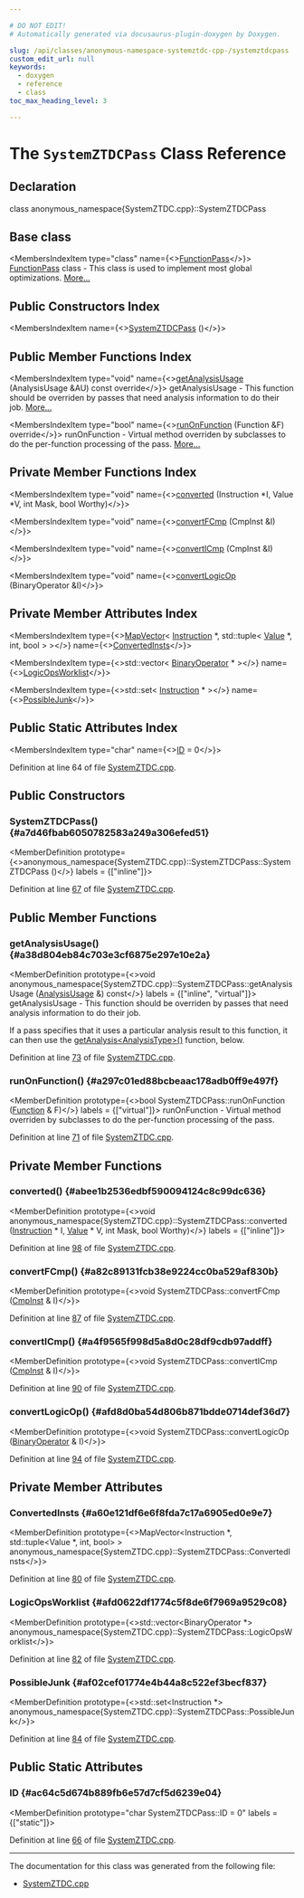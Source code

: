 ```yaml
---

# DO NOT EDIT!
# Automatically generated via docusaurus-plugin-doxygen by Doxygen.

slug: /api/classes/anonymous-namespace-systemztdc-cpp-/systemztdcpass
custom_edit_url: null
keywords:
  - doxygen
  - reference
  - class
toc_max_heading_level: 3

---
```





# The `SystemZTDCPass` Class Reference

<DoxygenPage pluginConfig={pluginConfig}>



## Declaration

<CodeBlock>class anonymous_namespace{SystemZTDC.cpp}::SystemZTDCPass</CodeBlock>

## Base class

<MembersIndex>

<MembersIndexItem
  type="class"
  name={<><a href="/docs/api/classes/llvm/functionpass">FunctionPass</a></>}>
<a href="/docs/api/classes/llvm/functionpass">FunctionPass</a> class - This class is used to implement most global optimizations. <a href="/docs/api/classes/llvm/functionpass/#details">More...</a>
</MembersIndexItem>

</MembersIndex>

## Public Constructors Index

<MembersIndex>

<MembersIndexItem
  name={<><a href="#a7d46fbab6050782583a249a306efed51">SystemZTDCPass</a> ()</>}>
</MembersIndexItem>

</MembersIndex>

## Public Member Functions Index

<MembersIndex>

<MembersIndexItem
  type="void"
  name={<><a href="#a38d804eb84c703e3cf6875e297e10e2a">getAnalysisUsage</a> (AnalysisUsage &amp;AU) const override</>}>
getAnalysisUsage - This function should be overriden by passes that need analysis information to do their job. <a href="#a38d804eb84c703e3cf6875e297e10e2a">More...</a>
</MembersIndexItem>

<MembersIndexItem
  type="bool"
  name={<><a href="#a297c01ed88bcbeaac178adb0ff9e497f">runOnFunction</a> (Function &amp;F) override</>}>
runOnFunction - Virtual method overriden by subclasses to do the per-function processing of the pass. <a href="#a297c01ed88bcbeaac178adb0ff9e497f">More...</a>
</MembersIndexItem>

</MembersIndex>

## Private Member Functions Index

<MembersIndex>

<MembersIndexItem
  type="void"
  name={<><a href="#abee1b2536edbf590094124c8c99dc636">converted</a> (Instruction &#42;I, Value &#42;V, int Mask, bool Worthy)</>}>
</MembersIndexItem>

<MembersIndexItem
  type="void"
  name={<><a href="#a82c89131fcb38e9224cc0ba529af830b">convertFCmp</a> (CmpInst &amp;I)</>}>
</MembersIndexItem>

<MembersIndexItem
  type="void"
  name={<><a href="#a4f9565f998d5a8d0c28df9cdb97addff">convertICmp</a> (CmpInst &amp;I)</>}>
</MembersIndexItem>

<MembersIndexItem
  type="void"
  name={<><a href="#afd8d0ba54d806b871bdde0714def36d7">convertLogicOp</a> (BinaryOperator &amp;I)</>}>
</MembersIndexItem>

</MembersIndex>

## Private Member Attributes Index

<MembersIndex>

<MembersIndexItem
  type={<><a href="/docs/api/classes/llvm/mapvector">MapVector</a>&lt; <a href="/docs/api/classes/llvm/instruction">Instruction</a> &#42;, std::tuple&lt; <a href="/docs/api/classes/llvm/value">Value</a> &#42;, int, bool &gt; &gt;</>}
  name={<><a href="#a60e121df6e6f8fda7c17a6905ed0e9e7">ConvertedInsts</a></>}>
</MembersIndexItem>

<MembersIndexItem
  type={<>std::vector&lt; <a href="/docs/api/classes/llvm/binaryoperator">BinaryOperator</a> &#42; &gt;</>}
  name={<><a href="#afd0622df1774c5f8de6f7969a9529c08">LogicOpsWorklist</a></>}>
</MembersIndexItem>

<MembersIndexItem
  type={<>std::set&lt; <a href="/docs/api/classes/llvm/instruction">Instruction</a> &#42; &gt;</>}
  name={<><a href="#af02cef01774e4b44a8c522ef3becf837">PossibleJunk</a></>}>
</MembersIndexItem>

</MembersIndex>

## Public Static Attributes Index

<MembersIndex>

<MembersIndexItem
  type="char"
  name={<><a href="#ac64c5d674b889fb6e57d7cf5d6239e04">ID</a> = 0</>}>
</MembersIndexItem>

</MembersIndex>


Definition at line 64 of file <a href="/docs/api/files/lib/lib/target/lib/target/systemz/systemztdc-cpp">SystemZTDC.cpp</a>.

<SectionDefinition>

## Public Constructors

### SystemZTDCPass() {#a7d46fbab6050782583a249a306efed51}

<MemberDefinition
  prototype={<>anonymous&#95;namespace&#123;SystemZTDC.cpp&#125;::SystemZTDCPass::SystemZTDCPass ()</>}
  labels = {["inline"]}>

Definition at line <a href="/docs/api/files/lib/lib/target/lib/target/systemz/systemztdc-cpp/#l00067">67</a> of file <a href="/docs/api/files/lib/lib/target/lib/target/systemz/systemztdc-cpp">SystemZTDC.cpp</a>.
</MemberDefinition>

</SectionDefinition>

<SectionDefinition>

## Public Member Functions

### getAnalysisUsage() {#a38d804eb84c703e3cf6875e297e10e2a}

<MemberDefinition
  prototype={<>void anonymous&#95;namespace&#123;SystemZTDC.cpp&#125;::SystemZTDCPass::getAnalysisUsage (<a href="/docs/api/classes/llvm/analysisusage">AnalysisUsage</a> &amp;) const</>}
  labels = {["inline", "virtual"]}>
getAnalysisUsage - This function should be overriden by passes that need analysis information to do their job.

If a pass specifies that it uses a particular analysis result to this function, it can then use the <a href="/docs/api/classes/llvm/pass/#a4863e5e463fb79955269fbf7fbf52b80">getAnalysis&lt;AnalysisType&gt;()</a> function, below.

Definition at line <a href="/docs/api/files/lib/lib/target/lib/target/systemz/systemztdc-cpp/#l00073">73</a> of file <a href="/docs/api/files/lib/lib/target/lib/target/systemz/systemztdc-cpp">SystemZTDC.cpp</a>.
</MemberDefinition>

### runOnFunction() {#a297c01ed88bcbeaac178adb0ff9e497f}

<MemberDefinition
  prototype={<>bool SystemZTDCPass::runOnFunction (<a href="/docs/api/classes/llvm/function">Function</a> &amp; F)</>}
  labels = {["virtual"]}>
runOnFunction - Virtual method overriden by subclasses to do the per-function processing of the pass.

Definition at line <a href="/docs/api/files/lib/lib/target/lib/target/systemz/systemztdc-cpp/#l00071">71</a> of file <a href="/docs/api/files/lib/lib/target/lib/target/systemz/systemztdc-cpp">SystemZTDC.cpp</a>.
</MemberDefinition>

</SectionDefinition>

<SectionDefinition>

## Private Member Functions

### converted() {#abee1b2536edbf590094124c8c99dc636}

<MemberDefinition
  prototype={<>void anonymous&#95;namespace&#123;SystemZTDC.cpp&#125;::SystemZTDCPass::converted (<a href="/docs/api/classes/llvm/instruction">Instruction</a> &#42; I, <a href="/docs/api/classes/llvm/value">Value</a> &#42; V, int Mask, bool Worthy)</>}
  labels = {["inline"]}>

Definition at line <a href="/docs/api/files/lib/lib/target/lib/target/systemz/systemztdc-cpp/#l00098">98</a> of file <a href="/docs/api/files/lib/lib/target/lib/target/systemz/systemztdc-cpp">SystemZTDC.cpp</a>.
</MemberDefinition>

### convertFCmp() {#a82c89131fcb38e9224cc0ba529af830b}

<MemberDefinition
  prototype={<>void SystemZTDCPass::convertFCmp (<a href="/docs/api/classes/llvm/cmpinst">CmpInst</a> &amp; I)</>}>

Definition at line <a href="/docs/api/files/lib/lib/target/lib/target/systemz/systemztdc-cpp/#l00087">87</a> of file <a href="/docs/api/files/lib/lib/target/lib/target/systemz/systemztdc-cpp">SystemZTDC.cpp</a>.
</MemberDefinition>

### convertICmp() {#a4f9565f998d5a8d0c28df9cdb97addff}

<MemberDefinition
  prototype={<>void SystemZTDCPass::convertICmp (<a href="/docs/api/classes/llvm/cmpinst">CmpInst</a> &amp; I)</>}>

Definition at line <a href="/docs/api/files/lib/lib/target/lib/target/systemz/systemztdc-cpp/#l00090">90</a> of file <a href="/docs/api/files/lib/lib/target/lib/target/systemz/systemztdc-cpp">SystemZTDC.cpp</a>.
</MemberDefinition>

### convertLogicOp() {#afd8d0ba54d806b871bdde0714def36d7}

<MemberDefinition
  prototype={<>void SystemZTDCPass::convertLogicOp (<a href="/docs/api/classes/llvm/binaryoperator">BinaryOperator</a> &amp; I)</>}>

Definition at line <a href="/docs/api/files/lib/lib/target/lib/target/systemz/systemztdc-cpp/#l00094">94</a> of file <a href="/docs/api/files/lib/lib/target/lib/target/systemz/systemztdc-cpp">SystemZTDC.cpp</a>.
</MemberDefinition>

</SectionDefinition>

<SectionDefinition>

## Private Member Attributes

### ConvertedInsts {#a60e121df6e6f8fda7c17a6905ed0e9e7}

<MemberDefinition
  prototype={<>MapVector&lt;Instruction &#42;, std::tuple&lt;Value &#42;, int, bool&gt; &gt; anonymous&#95;namespace&#123;SystemZTDC.cpp&#125;::SystemZTDCPass::ConvertedInsts</>}>

Definition at line <a href="/docs/api/files/lib/lib/target/lib/target/systemz/systemztdc-cpp/#l00080">80</a> of file <a href="/docs/api/files/lib/lib/target/lib/target/systemz/systemztdc-cpp">SystemZTDC.cpp</a>.
</MemberDefinition>

### LogicOpsWorklist {#afd0622df1774c5f8de6f7969a9529c08}

<MemberDefinition
  prototype={<>std::vector&lt;BinaryOperator &#42;&gt; anonymous&#95;namespace&#123;SystemZTDC.cpp&#125;::SystemZTDCPass::LogicOpsWorklist</>}>

Definition at line <a href="/docs/api/files/lib/lib/target/lib/target/systemz/systemztdc-cpp/#l00082">82</a> of file <a href="/docs/api/files/lib/lib/target/lib/target/systemz/systemztdc-cpp">SystemZTDC.cpp</a>.
</MemberDefinition>

### PossibleJunk {#af02cef01774e4b44a8c522ef3becf837}

<MemberDefinition
  prototype={<>std::set&lt;Instruction &#42;&gt; anonymous&#95;namespace&#123;SystemZTDC.cpp&#125;::SystemZTDCPass::PossibleJunk</>}>

Definition at line <a href="/docs/api/files/lib/lib/target/lib/target/systemz/systemztdc-cpp/#l00084">84</a> of file <a href="/docs/api/files/lib/lib/target/lib/target/systemz/systemztdc-cpp">SystemZTDC.cpp</a>.
</MemberDefinition>

</SectionDefinition>

<SectionDefinition>

## Public Static Attributes

### ID {#ac64c5d674b889fb6e57d7cf5d6239e04}

<MemberDefinition
  prototype="char SystemZTDCPass::ID = 0"
  labels = {["static"]}>

Definition at line <a href="/docs/api/files/lib/lib/target/lib/target/systemz/systemztdc-cpp/#l00066">66</a> of file <a href="/docs/api/files/lib/lib/target/lib/target/systemz/systemztdc-cpp">SystemZTDC.cpp</a>.
</MemberDefinition>

</SectionDefinition>

<hr/>

The documentation for this class was generated from the following file:

<ul>
<li><a href="/docs/api/files/lib/lib/target/lib/target/systemz/systemztdc-cpp">SystemZTDC.cpp</a></li>
</ul>

</DoxygenPage>
